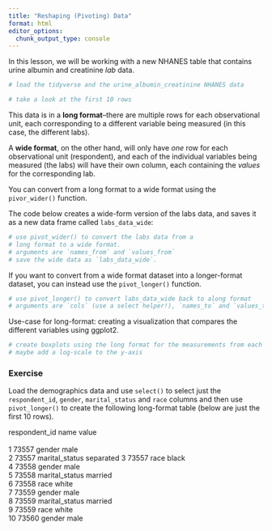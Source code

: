 ```yaml
---
title: "Reshaping (Pivoting) Data"
format: html
editor_options: 
  chunk_output_type: console
---
```


In this lesson, we will be working with a new NHANES table that contains urine albumin and creatinine *lab* data. 

```r
# load the tidyverse and the urine_albumin_creatinine NHANES data

```

```r
# take a look at the first 10 rows

```

This data is in a **long format**--there are multiple rows for each observational unit, each corresponding to a different variable being measured (in this case, the different labs).


A **wide format**, on the other hand, will only have *one* row for each observational unit (respondent), and each of the individual variables being measured (the labs) will have their own column, each containing the *values* for the corresponding lab.

You can convert from a long format to a wide format using the `pivor_wider()` function. 

The code below creates a wide-form version of the labs data, and saves it as a new data frame called `labs_data_wide`:

```r
# use pivot_wider() to convert the labs data from a 
# long format to a wide format. 
# arguments are `names_from` and `values_from`
# save the wide data as `labs_data_wide`.


```

If you want to convert from a wide format dataset into a longer-format dataset, you can instead use the `pivot_longer()` function. 


```r
# use pivot_longer() to convert labs_data_wide back to along format
# arguments are `cols` (use a select helper!), `names_to` and `values_to`

```


Use-case for long-format: creating a visualization that compares the different variables using ggplot2.

```r
# create boxplots using the long format for the measurements from each lab
# maybe add a log-scale to the y-axis

```


### Exercise

Load the demographics data and use `select()` to select just the `respondent_id`, `gender`, `marital_status` and `race` columns and then use `pivot_longer()` to create the following long-format table (below are just the first 10 rows).

   respondent_id name           value    
           <dbl> <chr>          <chr>    
 1         73557 gender         male     
 2         73557 marital_status separated
 3         73557 race           black    
 4         73558 gender         male     
 5         73558 marital_status married  
 6         73558 race           white    
 7         73559 gender         male     
 8         73559 marital_status married  
 9         73559 race           white    
10         73560 gender         male     


